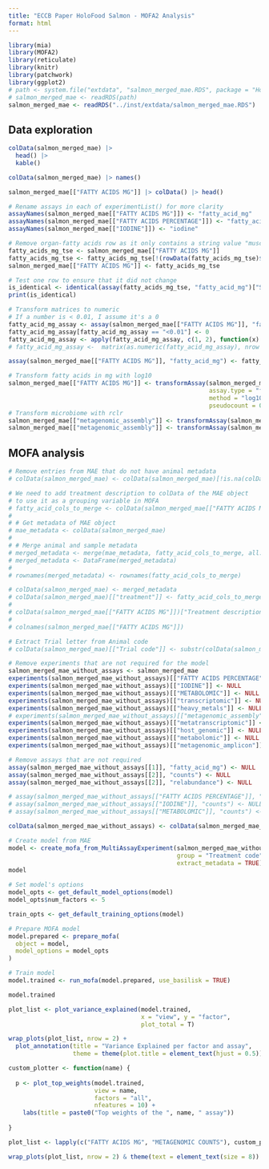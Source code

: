 ```yaml
---
title: "ECCB Paper HoloFood Salmon - MOFA2 Analysis"
format: html
---
```


```r
library(mia)
library(MOFA2)
library(reticulate)
library(knitr)
library(patchwork)
library(ggplot2)
# path <- system.file("extdata", "salmon_merged_mae.RDS", package = "HoloFoodR")
# salmon_merged_mae <- readRDS(path)
salmon_merged_mae <- readRDS("../inst/extdata/salmon_merged_mae.RDS")
```

## Data exploration

```r
colData(salmon_merged_mae) |>
  head() |>
  kable()
```

```r
colData(salmon_merged_mae) |> names()
```

```r
salmon_merged_mae[["FATTY ACIDS MG"]] |> colData() |> head()
```

```r
# Rename assays in each of experimentList() for more clarity
assayNames(salmon_merged_mae[["FATTY ACIDS MG"]]) <- "fatty_acid_mg"
assayNames(salmon_merged_mae[["FATTY ACIDS PERCENTAGE"]]) <- "fatty_acid_percentage"
assayNames(salmon_merged_mae[["IODINE"]]) <- "iodine"
```

```r
# Remove organ-fatty acids row as it only contains a string value "muscle"
fatty_acids_mg_tse <- salmon_merged_mae[["FATTY ACIDS MG"]]
fatty_acids_mg_tse <- fatty_acids_mg_tse[!(rowData(fatty_acids_mg_tse)$marker.name %in% c("Organ-fatty acids"))]
salmon_merged_mae[["FATTY ACIDS MG"]] <- fatty_acids_mg_tse

# Test one row to ensure that it did not change
is_identical <- identical(assay(fatty_acids_mg_tse, "fatty_acid_mg")["Sum 16:1", ], assay(salmon_merged_mae[["FATTY ACIDS MG"]])["Sum 16:1", ])
print(is_identical)

# Transform matrices to numeric
# If a number is < 0.01, I assume it's a 0
fatty_acid_mg_assay <- assay(salmon_merged_mae[["FATTY ACIDS MG"]], "fatty_acid_mg")
fatty_acid_mg_assay[fatty_acid_mg_assay == "<0.01"] <- 0
fatty_acid_mg_assay <- apply(fatty_acid_mg_assay, c(1, 2), function(x) as.numeric(gsub(",", ".", x)))
# fatty_acid_mg_assay <-  matrix(as.numeric(fatty_acid_mg_assay), nrow = nrow(fatty_acid_mg_assay), ncol = ncol(fatty_acid_mg_assay), dimnames = dimnames(fatty_acid_mg_assay))

assay(salmon_merged_mae[["FATTY ACIDS MG"]], "fatty_acid_mg") <- fatty_acid_mg_assay
```


```r
# Transform fatty acids in mg with log10
salmon_merged_mae[["FATTY ACIDS MG"]] <- transformAssay(salmon_merged_mae[["FATTY ACIDS MG"]],
                                                        assay.type = "fatty_acid_mg",
                                                        method = "log10",
                                                        pseudocount = 0.01 / 2)
# Transform microbiome with rclr
salmon_merged_mae[["metagenomic_assembly"]] <- transformAssay(salmon_merged_mae[["metagenomic_assembly"]], method = "relabundance")
salmon_merged_mae[["metagenomic_assembly"]] <- transformAssay(salmon_merged_mae[["metagenomic_assembly"]], assay.type = "relabundance", method = "rclr")
```

## MOFA analysis

```r
# Remove entries from MAE that do not have animal metadata
# colData(salmon_merged_mae) <- colData(salmon_merged_mae)[!is.na(colData(salmon_merged_mae)[["animal"]]), ]

# We need to add treatment description to colData of the MAE object
# to use it as a grouping variable in MOFA
# fatty_acid_cols_to_merge <- colData(salmon_merged_mae[["FATTY ACIDS MG"]])[c("Treatment description", "animal", "accession")]
# 
# # Get metadata of MAE object
# mae_metadata <- colData(salmon_merged_mae)
# 
# # Merge animal and sample metadata
# merged_metadata <- merge(mae_metadata, fatty_acid_cols_to_merge, all.x = TRUE, by = "accession")
# merged_metadata <- DataFrame(merged_metadata)
# 
# rownames(merged_metadata) <- rownames(fatty_acid_cols_to_merge)

# colData(salmon_merged_mae) <- merged_metadata
# colData(salmon_merged_mae)[["treatment"]] <- fatty_acid_cols_to_merge[["Treatment description"]]
# 
# colData(salmon_merged_mae[["FATTY ACIDS MG"]])["Treatment description"]
# 
# colnames(salmon_merged_mae[["FATTY ACIDS MG"]])
```

```r
# Extract Trial letter from Animal code
# colData(salmon_merged_mae)[["Trial code"]] <- substr(colData(salmon_merged_mae)[["Animal code"]], 2, 2)
```


```r
# Remove experiments that are not required for the model
salmon_merged_mae_without_assays <- salmon_merged_mae
experiments(salmon_merged_mae_without_assays)[["FATTY ACIDS PERCENTAGE"]] <- NULL
experiments(salmon_merged_mae_without_assays)[["IODINE"]] <- NULL
experiments(salmon_merged_mae_without_assays)[["METABOLOMIC"]] <- NULL
experiments(salmon_merged_mae_without_assays)[["transcriptomic"]] <- NULL
experiments(salmon_merged_mae_without_assays)[["heavy_metals"]] <- NULL
# experiments(salmon_merged_mae_without_assays)[["metagenomic_assembly"]] <- NULL
experiments(salmon_merged_mae_without_assays)[["metatranscriptomic"]] <- NULL
experiments(salmon_merged_mae_without_assays)[["host_genomic"]] <- NULL
experiments(salmon_merged_mae_without_assays)[["metabolomic"]] <- NULL
experiments(salmon_merged_mae_without_assays)[["metagenomic_amplicon"]] <- NULL

# Remove assays that are not required
assay(salmon_merged_mae_without_assays[[1]], "fatty_acid_mg") <- NULL
assay(salmon_merged_mae_without_assays[[2]], "counts") <- NULL
assay(salmon_merged_mae_without_assays[[2]], "relabundance") <- NULL

# assay(salmon_merged_mae_without_assays[["FATTY ACIDS PERCENTAGE"]], "counts") <- NULL
# assay(salmon_merged_mae_without_assays[["IODINE"]], "counts") <- NULL
# assay(salmon_merged_mae_without_assays[["METABOLOMIC"]], "counts") <- NULL

colData(salmon_merged_mae_without_assays) <- colData(salmon_merged_mae_without_assays)[, names(colData(salmon_merged_mae_without_assays)) %in% c("animal", "Treatment code")]

# Create model from MAE
model <- create_mofa_from_MultiAssayExperiment(salmon_merged_mae_without_assays,
                                               group = "Treatment code",
                                               extract_metadata = TRUE)
model
```


```r
# Set model's options
model_opts <- get_default_model_options(model)
model_opts$num_factors <- 5

train_opts <- get_default_training_options(model)

# Prepare MOFA model
model.prepared <- prepare_mofa(
  object = model,
  model_options = model_opts
)

# Train model
model.trained <- run_mofa(model.prepared, use_basilisk = TRUE)
```
```r
model.trained
```

```r
plot_list <- plot_variance_explained(model.trained,
                                     x = "view", y = "factor",
                                     plot_total = T)

wrap_plots(plot_list, nrow = 2) +
  plot_annotation(title = "Variance Explained per factor and assay",
                  theme = theme(plot.title = element_text(hjust = 0.5)))
```

```r
custom_plotter <- function(name) {
  
  p <- plot_top_weights(model.trained,
                        view = name,
                        factors = "all",
                        nfeatures = 10) +
    labs(title = paste0("Top weights of the ", name, " assay"))
  
}

plot_list <- lapply(c("FATTY ACIDS MG", "METAGENOMIC COUNTS"), custom_plotter)

wrap_plots(plot_list, nrow = 2) & theme(text = element_text(size = 8))
```



